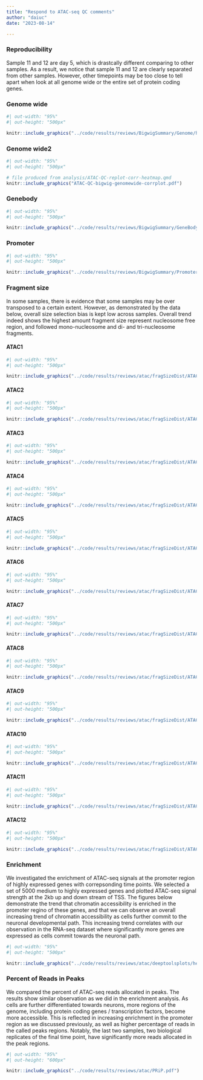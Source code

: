 ```yaml
---
title: "Respond to ATAC-seq QC comments"
author: "daiuc"
date: "2023-08-14"

---
```




### Reproducibility

Sample 11 and 12 are day 5, which is drastcally different comparing to other samples. As a result, we notice that sample 11 and 12 are clearly separated from other samples. However, other timepoints may be too close to tell apart when look at all genome wide or the entire set of protein coding genes. 

::: {.panel-tabset}

### Genome wide
```r
#| out-width: "95%"
#| out-height: "500px"

knitr::include_graphics("../code/results/reviews/BigwigSummary/Genome/heatmap.pdf")
```


### Genome wide2
```r
#| out-width: "95%"
#| out-height: "500px"

# file produced from analysis/ATAC-QC-replot-corr-heatmap.qmd
knitr::include_graphics("ATAC-QC-bigwig-genomewide-corrplot.pdf")

```



### Genebody
```r
#| out-width: "95%"
#| out-height: "500px"

knitr::include_graphics("../code/results/reviews/BigwigSummary/GeneBody/heatmap.pdf")
```

### Promoter
```r
#| out-width: "95%"
#| out-height: "500px"

knitr::include_graphics("../code/results/reviews/BigwigSummary/Promoter/heatmap.pdf")
```


:::


### Fragment size

In some samples, there is evidence that some samples may be over transposed to a certain extent. However, as demonstrated by the data below, overall size selection bias is kept low across samples. Overall trend indeed shows the highest amount fragment size represent nucleosome free region, and followed mono-nucleosome and di- and tri-nucleosome fragments.

::: {.panel-tabset}

#### ATAC1
```r
#| out-width: "95%"
#| out-height: "500px"

knitr::include_graphics("../code/results/reviews/atac/fragSizeDist/ATAC1.pdf")
```

#### ATAC2
```r
#| out-width: "95%"
#| out-height: "500px"

knitr::include_graphics("../code/results/reviews/atac/fragSizeDist/ATAC2.pdf")
```

#### ATAC3
```r
#| out-width: "95%"
#| out-height: "500px"

knitr::include_graphics("../code/results/reviews/atac/fragSizeDist/ATAC3.pdf")
```

#### ATAC4
```r
#| out-width: "95%"
#| out-height: "500px"

knitr::include_graphics("../code/results/reviews/atac/fragSizeDist/ATAC4.pdf")
```

#### ATAC5
```r
#| out-width: "95%"
#| out-height: "500px"

knitr::include_graphics("../code/results/reviews/atac/fragSizeDist/ATAC5.pdf")
```

#### ATAC6
```r
#| out-width: "95%"
#| out-height: "500px"

knitr::include_graphics("../code/results/reviews/atac/fragSizeDist/ATAC6.pdf")
```

#### ATAC7
```r
#| out-width: "95%"
#| out-height: "500px"

knitr::include_graphics("../code/results/reviews/atac/fragSizeDist/ATAC7.pdf")
```

#### ATAC8
```r
#| out-width: "95%"
#| out-height: "500px"

knitr::include_graphics("../code/results/reviews/atac/fragSizeDist/ATAC8.pdf")
```

#### ATAC9
```r
#| out-width: "95%"
#| out-height: "500px"

knitr::include_graphics("../code/results/reviews/atac/fragSizeDist/ATAC9.pdf")
```

#### ATAC10
```r
#| out-width: "95%"
#| out-height: "500px"

knitr::include_graphics("../code/results/reviews/atac/fragSizeDist/ATAC10.pdf")
```

#### ATAC11
```r
#| out-width: "95%"
#| out-height: "500px"

knitr::include_graphics("../code/results/reviews/atac/fragSizeDist/ATAC11.pdf")
```

#### ATAC12
```r
#| out-width: "95%"
#| out-height: "500px"

knitr::include_graphics("../code/results/reviews/atac/fragSizeDist/ATAC12.pdf")
```

:::

### Enrichment

We investigated the enrichment of ATAC-seq signals at the promoter region of highly expressed genes with correpsonding time points. We selected a set of 5000 medium to highly expressed genes and plotted ATAC-seq signal strength at the 2kb up and down stream of TSS. The figures below demonstrate the trend that chromatin accessibility is enriched in the promoter regino of these genes, and that we can observe an overall increasing trend of chromatin accessibility as cells further commit to the neuronal developmental path. This increasing trend correlates with our observation in the RNA-seq dataset where significantly more genes are expressed as cells commit towards the neuronal path.

```r
#| out-width: "95%"
#| out-height: "500px"

knitr::include_graphics("../code/results/reviews/atac/deeptoolsplots/heatmap_tss_u1k_d1k_top5k_genes.pdf")
```

### Percent of Reads in Peaks

We compared the percent of ATAC-seq reads allocated in peaks. The results show similar observation as we did in the enrichment analysis. As cells are further differentiated towards neurons, more regions of the genome, including protein coding genes / transcription factors, become more accessible. This is reflected in increasing enrichment in the promoter region as we discussed previously, as well as higher percentage of reads in the called peaks regions. Notably, the last two samples, two biological replicates of the final time point, have significantly more reads allocated in the peak regions.

```r
#| out-width: "95%"
#| out-height: "600px"

knitr::include_graphics("../code/results/reviews/atac/PRiP.pdf")
```


